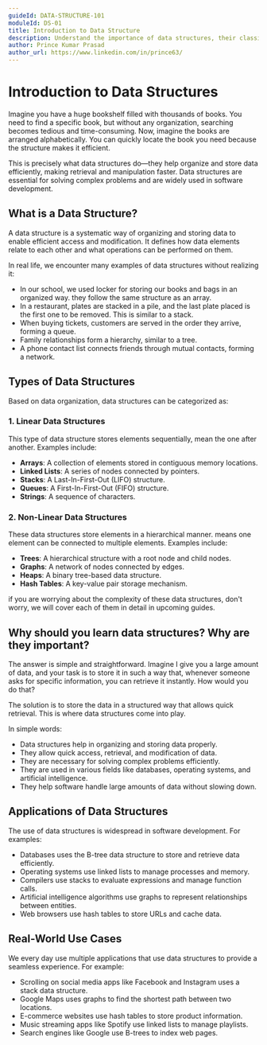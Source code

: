 ```yaml
---
guideId: DATA-STRUCTURE-101
moduleId: DS-01
title: Introduction to Data Structure
description: Understand the importance of data structures, their classifications, and how they enhance problem-solving.
author: Prince Kumar Prasad
author_url: https://www.linkedin.com/in/prince63/
---
```


# Introduction to Data Structures

Imagine you have a huge bookshelf filled with thousands of books. You need to find a specific book, but without any organization, searching becomes tedious and time-consuming. Now, imagine the books are arranged alphabetically. You can quickly locate the book you need because the structure makes it efficient.

This is precisely what data structures do—they help organize and store data efficiently, making retrieval and manipulation faster. Data structures are essential for solving complex problems and are widely used in software development.

## What is a Data Structure?

A data structure is a systematic way of organizing and storing data to enable efficient access and modification. It defines how data elements relate to each other and what operations can be performed on them.

In real life, we encounter many examples of data structures without realizing it:

- In our school, we used locker for storing our books and bags in an organized way. they follow the same structure as an array.
- In a restaurant, plates are stacked in a pile, and the last plate placed is the first one to be removed. This is similar to a stack.
- When buying tickets, customers are served in the order they arrive, forming a queue.
- Family relationships form a hierarchy, similar to a tree.
- A phone contact list connects friends through mutual contacts, forming a network. 

## Types of Data Structures

Based on data organization, data structures can be categorized as:

### 1. Linear Data Structures

This type of data structure stores elements sequentially, mean the one after another. Examples include:

- **Arrays**: A collection of elements stored in contiguous memory locations.
- **Linked Lists**: A series of nodes connected by pointers.
- **Stacks**: A Last-In-First-Out (LIFO) structure.
- **Queues**: A First-In-First-Out (FIFO) structure.
- **Strings**: A sequence of characters.

### 2. Non-Linear Data Structures

These data structures store elements in a hierarchical manner. means one element can be connected to multiple elements. Examples include:

- **Trees**: A hierarchical structure with a root node and child nodes.
- **Graphs**: A network of nodes connected by edges.
- **Heaps**: A binary tree-based data structure.
- **Hash Tables**: A key-value pair storage mechanism.

if you are worrying about the complexity of these data structures, don't worry, we will cover each of them in detail in upcoming guides.

## Why should you learn data structures? Why are they important?

The answer is simple and straightforward. Imagine I give you a large amount of data, and your task is to store it in such a way that, whenever someone asks for specific information, you can retrieve it instantly. How would you do that?

The solution is to store the data in a structured way that allows quick retrieval. This is where data structures come into play.

In simple words:

- Data structures help in organizing and storing data properly.
- They allow quick access, retrieval, and modification of data.
- They are necessary for solving complex problems efficiently.
- They are used in various fields like databases, operating systems, and artificial intelligence.
- They help software handle large amounts of data without slowing down.

## Applications of Data Structures

The use of data structures is widespread in software development. For examples:

- Databases uses the B-tree data structure to store and retrieve data efficiently.
- Operating systems use linked lists to manage processes and memory.
- Compilers use stacks to evaluate expressions and manage function calls.
- Artificial intelligence algorithms use graphs to represent relationships between entities.
- Web browsers use hash tables to store URLs and cache data.

## Real-World Use Cases

We every day use multiple applications that use data structures to provide a seamless experience. For example:

- Scrolling on social media apps like Facebook and Instagram uses a stack data structure.
- Google Maps uses graphs to find the shortest path between two locations.
- E-commerce websites use hash tables to store product information.
- Music streaming apps like Spotify use linked lists to manage playlists.
- Search engines like Google use B-trees to index web pages.